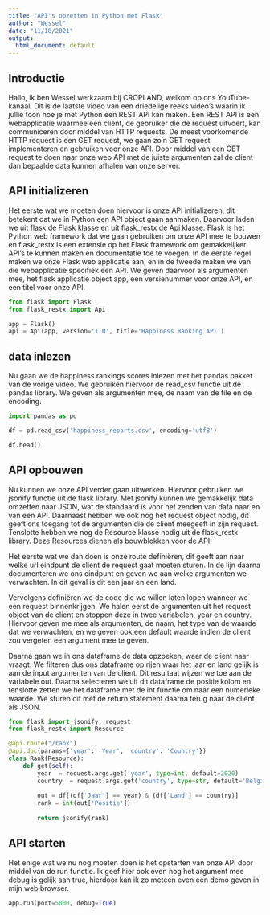 ```yaml
---
title: "API's opzetten in Python met Flask"
author: "Wessel"
date: "11/18/2021"
output:
  html_document: default
---
```



## Introductie

Hallo, ik ben Wessel werkzaam bij CROPLAND, welkom op ons YouTube-kanaal. Dit is de laatste video van een driedelige reeks video's waarin ik jullie toon hoe je met Python een REST API kan maken. Een REST API is een webapplicatie waarmee een client, de gebruiker die de request uitvoert, kan communiceren door middel van HTTP requests. De meest voorkomende HTTP request is een GET request, we gaan zo'n GET request implementeren en gebruiken voor onze API. Door middel van een GET request te doen naar onze web API met de juiste argumenten zal de client dan bepaalde data kunnen afhalen van onze server.


## API initializeren

Het eerste wat we moeten doen hiervoor is onze API initializeren, dit betekent dat we in Python een API object gaan aanmaken. Daarvoor laden we uit flask de Flask klasse en uit flask_restx de Api klasse. Flask is het Python web framework dat we gaan gebruiken om onze API mee te bouwen en flask_restx is een extensie op het Flask framework om gemakkelijker API's te kunnen maken en documentatie toe te voegen. In de eerste regel maken we onze Flask web applicatie aan, en in de tweede maken we van die webapplicatie specifiek een API. We geven daarvoor als argumenten mee, het flask applicatie object app, een versienummer voor onze API, en een titel voor onze API.

```python
from flask import Flask
from flask_restx import Api

app = Flask()
api = Api(app, version='1.0', title='Happiness Ranking API')
```


## data inlezen

Nu gaan we de happiness rankings scores inlezen met het pandas pakket van de vorige video. We gebruiken hiervoor de read_csv functie uit de pandas library. We geven als argumenten mee, de naam van de file en de encoding.

```python
import pandas as pd

df = pd.read_csv('happiness_reports.csv', encoding='utf8')

df.head()
```


## API opbouwen

Nu kunnen we onze API verder gaan uitwerken. Hiervoor gebruiken we jsonify functie uit de flask library. Met jsonify kunnen we gemakkelijk data omzetten naar JSON, wat de standaard is voor het zenden van data naar en van een API. Daarnaast hebben we ook nog het request object nodig, dit geeft ons toegang tot de argumenten die de client meegeeft in zijn request. Tenslotte hebben we nog de Resource klasse nodig uit de flask_restx library. Deze Resources dienen als bouwblokken voor de API.

Het eerste wat we dan doen is onze route definiëren, dit geeft aan naar welke url eindpunt de client de request gaat moeten sturen. In de lijn daarna documenteren we ons eindpunt en geven we aan welke argumenten we verwachten. In dit geval is dit een jaar en een land.

Vervolgens definiëren we de code die we willen laten lopen wanneer we een request binnenkrijgen. We halen eerst de argumenten uit het request object van de client en stoppen deze in twee variabelen, year en country. Hiervoor geven me mee als argumenten, de naam, het type van de waarde dat we verwachten, en we geven ook een default waarde indien de client zou vergeten een argument mee te geven.

Daarna gaan we in ons dataframe de data opzoeken, waar de client naar vraagt. We filteren dus ons dataframe op rijen waar het jaar en land gelijk is aan de input argumenten van de client. Dit resultaat wijzen we toe aan de variabele out. Daarna selecteren we uit dit dataframe de positie kolom en tenslotte zetten we het dataframe met de int functie om naar een numerieke waarde. We sturen dit met de return statement daarna terug naar de client als JSON.


```python
from flask import jsonify, request
from flask_restx import Resource

@api.route("/rank")
@api.doc(params={'year': 'Year', 'country': 'Country'})
class Rank(Resource):
    def get(self):
        year  = request.args.get('year', type=int, default=2020)
        country  = request.args.get('country', type=str, default='België')
        
        out = df[(df['Jaar'] == year) & (df['Land'] == country)]
        rank = int(out['Positie'])
        
        return jsonify(rank)

```


## API starten

Het enige wat we nu nog moeten doen is het opstarten van onze API door middel van de run functie. Ik geef hier ook even nog het argument mee debug is gelijk aan true, hierdoor kan ik zo meteen even een demo geven in mijn web browser.

```python
app.run(port=5000, debug=True)
```
